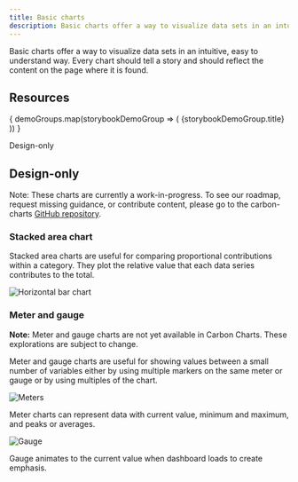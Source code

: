 ```yaml
---
title: Basic charts
description: Basic charts offer a way to visualize data sets in an intuitive, easy to understand way
---
```


<PageDescription>

Basic charts offer a way to visualize data sets in an intuitive, easy to understand way. Every chart should tell a story and should reflect the content on the page where it is found.

</PageDescription>




## Resources

<Row className="resource-card-group">
  <Column colMd={4} colLg={4} noGutterSm>
    <ResourceCard
      subTitle="Carbon Charts demo site"
      href="https://carbon-design-system.github.io/carbon-charts/"
    >
      <MdxIcon name="codesandbox" />
    </ResourceCard>
  </Column>
</Row>

<AnchorLinks>
  {
    demoGroups.map(storybookDemoGroup => (
      <AnchorLink>{storybookDemoGroup.title}</AnchorLink>
    ))
  }

  <AnchorLink>Design-only</AnchorLink>
</AnchorLinks>

<AllDemos />

## Design-only

<InlineNotification>

Note: These charts are currently a work-in-progress. To see our roadmap, request missing guidance, or contribute content, please go to the carbon-charts [GitHub repository](https://github.com/carbon-design-system/carbon-charts).

</InlineNotification>

### Stacked area chart

Stacked area charts are useful for comparing proportional contributions within a category. They plot the relative value that each data series contributes to the total.

<Row>
<Column  colLg={8} colMd={6} colSm={4}>

![Horizontal bar chart](images/charts-basic-areastacked.png)

</Column>
</Row>

### Meter and gauge

<InlineNotification>

**Note:** Meter and gauge charts are not yet available in Carbon Charts. These explorations are subject to change.

</InlineNotification>

Meter and gauge charts are useful for showing values between a small number of variables either by using multiple markers on the same meter or gauge or by using multiples of the chart.

<Row>
<Column colMd={4} colLg={4}>

![Meters](images/charts-basic-meter.png)

<Caption>
Meter charts can represent data with current value, minimum and maximum, and peaks or averages.
</Caption>
</Column>

<Column colMd={4} colLg={4}>

![Gauge](images/charts-basic-gauge.png)

<Caption>
  Gauge animates to the current value when dashboard loads to create emphasis.
</Caption>

</Column>
</Row>
